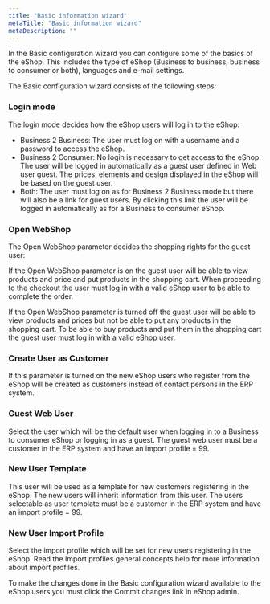```yaml
---
title: "Basic information wizard"
metaTitle: "Basic information wizard"
metaDescription: ""
---
```


In the Basic configuration wizard you can configure some of the basics of the eShop. This includes the type of eShop (Business to business, business to consumer or both), languages and e-mail settings.

The Basic configuration wizard consists of the following steps:

### Login mode

The login mode decides how the eShop users will log in to the eShop:

- Business 2 Business: The user must log on with a username and a password to access the eShop.
- Business 2 Consumer: No login is necessary to get access to the eShop. The user will be logged in automatically as a guest user defined in Web user guest. The prices, elements and design displayed in the eShop will be based on the guest user.
- Both: The user must log on as for Business 2 Business mode but there will also be a link for guest users. By clicking this link the user will be logged in automatically as for a Business to consumer eShop.

### Open WebShop

The Open WebShop parameter decides the shopping rights for the guest user:

If the Open WebShop parameter is on the guest user will be able to view products and price and put products in the shopping cart. When proceeding to the checkout the user must log in with a valid eShop user to be able to complete the order.

If the Open WebShop parameter is turned off the guest user will be able to view products and prices but not be able to put any products in the shopping cart. To be able to buy products and put them in the shopping cart the guest user must log in with a valid eShop user.

### Create User as Customer

If this parameter is turned on the new eShop users who register from the eShop will be created as customers instead of contact persons in the ERP system.

### Guest Web User

Select the user which will be the default user when logging in to a Business to consumer eShop or logging in as a guest. The guest web user must be a customer in the ERP system and have an import profile = 99.

### New User Template

This user will be used as a template for new customers registering in the eShop. The new users will inherit information from this user. The users selectable as user template must be a customer in the ERP system and have an import profile = 99.

### New User Import Profile

Select the import profile which will be set for new users registering in the eShop. Read the Import profiles general concepts help for more information about import profiles.

To make the changes done in the Basic configuration wizard available to the eShop users you must click the Commit changes link in eShop admin.
